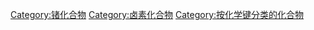 [[Category:锗化合物|Category:锗化合物]]
[[Category:卤素化合物|Category:卤素化合物]]
[[Category:按化学键分类的化合物|Category:按化学键分类的化合物]]